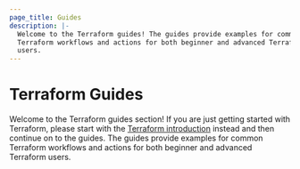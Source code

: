 ```yaml
---
page_title: Guides
description: |-
  Welcome to the Terraform guides! The guides provide examples for common
  Terraform workflows and actions for both beginner and advanced Terraform
  users.
---
```


# Terraform Guides

Welcome to the Terraform guides section! If you are just getting started with
Terraform, please start with the [Terraform introduction](/intro/)
instead and then continue on to the guides. The guides provide examples for
common Terraform workflows and actions for both beginner and advanced Terraform
users.
